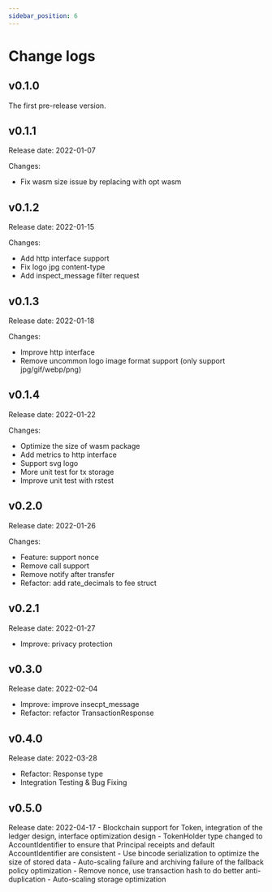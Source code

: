 ```yaml
---
sidebar_position: 6
---
```


# Change logs

<h2>v0.1.0</h2> 
The first pre-release version.

<h2>v0.1.1</h2>
Release date: 2022-01-07  

Changes:  
 - Fix wasm size issue by replacing with opt wasm

<h2>v0.1.2</h2> 
Release date: 2022-01-15  

Changes:
- Add http interface support  
- Fix logo jpg content-type  
- Add inspect_message filter request 

<h2>v0.1.3</h2> 
Release date: 2022-01-18    

Changes:
- Improve http interface  
- Remove uncommon logo image format support (only support jpg/gif/webp/png) 

<h2>v0.1.4</h2> 
Release date: 2022-01-22

Changes:
- Optimize the size of wasm package    
- Add metrics to http interface  
- Support svg logo  
- More unit test for tx storage   
- Improve unit test with rstest  

<h2>v0.2.0</h2> 
Release date: 2022-01-26

Changes:
- Feature: support nonce
- Remove call support
- Remove notify after transfer
- Refactor: add rate_decimals to fee struct

<h2>v0.2.1</h2>
Release date: 2022-01-27

- Improve: privacy protection

<h2>v0.3.0</h2>
Release date: 2022-02-04

- Improve: improve insecpt_message
- Refactor: refactor TransactionResponse

<h2>v0.4.0</h2>
Release date: 2022-03-28

- Refactor: Response type
- Integration Testing & Bug Fixing

<h2>v0.5.0</h2>
Release date: 2022-04-17
- Blockchain support for Token, integration of the ledger design, interface optimization design
- TokenHolder type changed to AccountIdentifier to ensure that Principal receipts and default AccountIdentifier are consistent
- Use bincode serialization to optimize the size of stored data
- Auto-scaling failure and archiving failure of the fallback policy optimization
- Remove nonce, use transaction hash to do better anti-duplication
- Auto-scaling storage optimization
